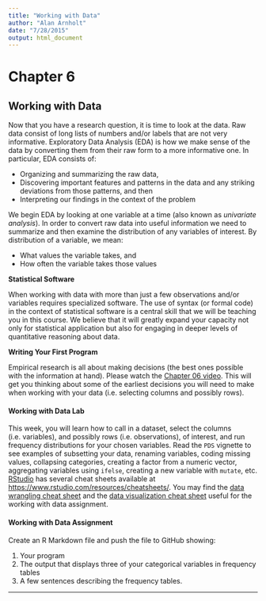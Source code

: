 ```yaml
---
title: "Working with Data"
author: "Alan Arnholt"
date: "7/28/2015"
output: html_document
---
```


# Chapter 6
## Working with Data

Now that you have a research question, it is time to look at the data. Raw data consist of long lists of numbers and/or labels that are not very informative. Exploratory Data Analysis (EDA) is how we make sense of the data by converting them from their raw form to a more informative one. In particular, EDA consists of:

* Organizing and summarizing the raw data,
* Discovering important features and patterns in the data and any striking deviations from those patterns, and then
* Interpreting our findings in the context of the problem

We begin EDA by looking at one variable at a time (also known as *univariate analysis*).  In order to convert raw data into useful information we need to summarize and then examine the distribution of any variables of interest. By distribution of a variable, we mean:

* What values the variable takes, and
* How often the variable takes those values

**Statistical Software**

When working with data with more than just a few observations and/or variables requires specialized software. The use of syntax (or formal code) in the context of statistical software is a central skill that we will be teaching you in this course. We believe that it will greatly expand your capacity not only for statistical application but also for engaging in deeper levels of quantitative reasoning about data.

**Writing Your First Program**

Empirical research is all about making decisions (the best ones possible with the information at hand). Please watch the [Chapter 06 video](http://passiondrivenstatistics.com/2015/12/18/r-chapter-6/). This will get you thinking about some of the earliest decisions you will need to make when working with your data (i.e. selecting columns and possibly rows).

#### Working with Data Lab

This week, you will learn how to call in a dataset, select the columns
(i.e. variables), and possibly rows (i.e. observations), of interest, and
run frequency distributions for your chosen variables. Read the `PDS` vignette to see examples of subsetting your data, renaming variables, coding missing values, collapsing categories, creating a factor from a numeric vector, aggregating variables using `ifelse`, creating a new variable with `mutate`, etc.  [RStudio](https://www.rstudio.com/) has several cheat sheets available at <https://www.rstudio.com/resources/cheatsheets/>.  You may find the [data wrangling cheat sheet](https://www.rstudio.com/wp-content/uploads/2015/02/data-wrangling-cheatsheet.pdf) and the [data visualization cheat sheet](https://www.rstudio.com/wp-content/uploads/2015/05/ggplot2-cheatsheet.pdf) useful for the working with data assignment.

#### Working with Data Assignment

Create an R Markdown file and push the file to GitHub showing:

1. Your program
2. The output that displays three of your categorical variables in frequency tables
3. A few sentences describing the frequency tables.


-----------------------